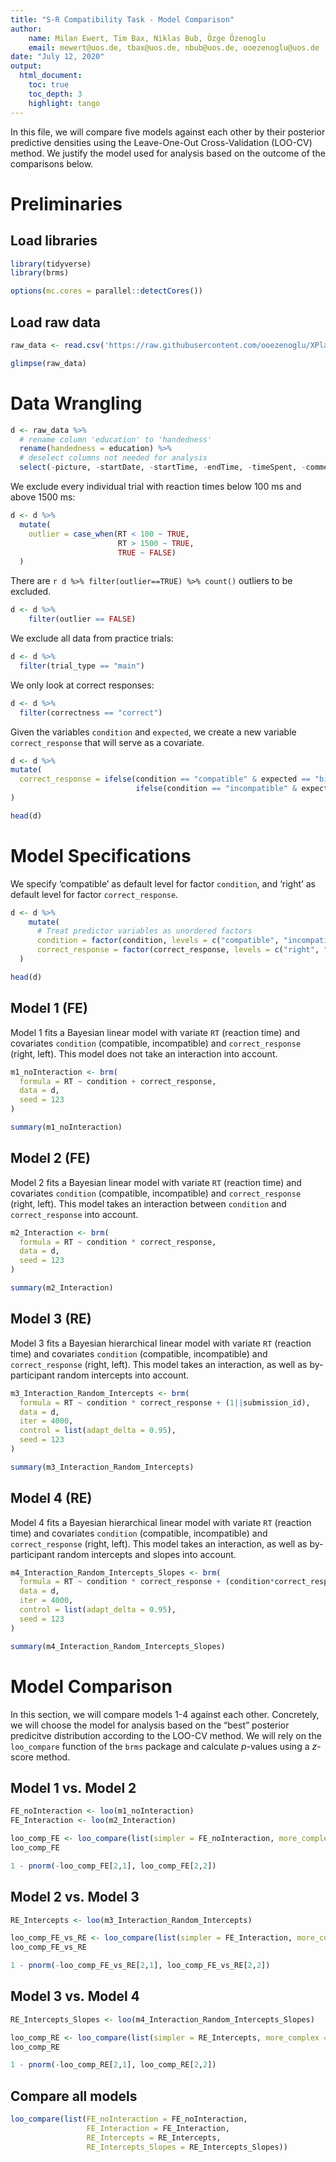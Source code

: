 ```yaml
---
title: "S-R Compatibility Task - Model Comparison"
author: 
    name: Milan Ewert, Tim Bax, Niklas Bub, Özge Özenoglu
    email: mewert@uos.de, tbax@uos.de, nbub@uos.de, ooezenoglu@uos.de
date: "July 12, 2020"
output: 
  html_document:
    toc: true
    toc_depth: 3
    highlight: tango
---
```


In this file, we will compare five models against each other by their posterior predictive densities using the Leave-One-Out Cross-Validation (LOO-CV) method. We justify the model used for analysis based on the outcome of the comparisons below. 

# Preliminaries

## Load libraries

```r

library(tidyverse)
library(brms)

options(mc.cores = parallel::detectCores())
```

## Load raw data 

```r

raw_data <- read.csv('https://raw.githubusercontent.com/ooezenoglu/XPlab-2020-SR-Compatibility/master/data/01_pilot/01-raw-data-pilot.csv')

glimpse(raw_data)
```

# Data Wrangling

```r

d <- raw_data %>% 
  # rename column 'education' to 'handedness'
  rename(handedness = education) %>% 
  # deselect columns not needed for analysis 
  select(-picture, -startDate, -startTime, -endTime, -timeSpent, -comments, -gender, -languages)
```

We exclude every individual trial with reaction times below 100 ms and above 1500 ms:

```r

d <- d %>% 
  mutate(
    outlier = case_when(RT < 100 ~ TRUE,
                        RT > 1500 ~ TRUE,
                        TRUE ~ FALSE)
  )
```

There are `r d %>% filter(outlier==TRUE) %>% count()` outliers to be excluded.

```r

d <- d %>% 
    filter(outlier == FALSE)
```

We exclude all data from practice trials:

```r

d <- d %>% 
  filter(trial_type == "main")
```

We only look at correct responses:

```r

d <- d %>% 
  filter(correctness == "correct")
```

Given the variables `condition` and `expected`, we create a new variable `correct_response` that will serve as a covariate.

```r

d <- d %>% 
mutate(
  correct_response = ifelse(condition == "compatible" & expected == "big", "right", 
                            ifelse(condition == "incompatible" & expected == "small", "right", "left"))
)
```

```r

head(d)
```

# Model Specifications

We specify 'compatible' as default level for factor `condition`, and 'right' as default level for factor `correct_response`.

```r

d <- d %>% 
    mutate(
      # Treat predictor variables as unordered factors
      condition = factor(condition, levels = c("compatible", "incompatible")),
      correct_response = factor(correct_response, levels = c("right", "left"))
  )

head(d)
```

## Model 1 (FE)

Model 1 fits a Bayesian linear model with variate `RT` (reaction time) and covariates `condition` (compatible, incompatible) and `correct_response` (right, left). This model does not take an interaction into account.

```r

m1_noInteraction <- brm(
  formula = RT ~ condition + correct_response,
  data = d,
  seed = 123
)
```

```r

summary(m1_noInteraction)
```

## Model 2 (FE)

Model 2 fits a Bayesian linear model with variate `RT` (reaction time) and covariates `condition` (compatible, incompatible) and `correct_response` (right, left). This model takes an interaction between `condition` and `correct_response` into account.

```r

m2_Interaction <- brm(
  formula = RT ~ condition * correct_response,
  data = d,
  seed = 123
)
```

```r

summary(m2_Interaction)
```

## Model 3 (RE)

Model 3 fits a Bayesian hierarchical linear model with variate `RT` (reaction time) and covariates `condition` (compatible, incompatible) and `correct_response` (right, left). This model takes an interaction, as well as by-participant random intercepts into account.

```r

m3_Interaction_Random_Intercepts <- brm(
  formula = RT ~ condition * correct_response + (1||submission_id),
  data = d,
  iter = 4000,
  control = list(adapt_delta = 0.95),
  seed = 123
)
```

```r

summary(m3_Interaction_Random_Intercepts)
```

## Model 4 (RE)

Model 4 fits a Bayesian hierarchical linear model with variate `RT` (reaction time) and covariates `condition` (compatible, incompatible) and `correct_response` (right, left). This model takes an interaction, as well as by-participant random intercepts and slopes into account.

```r

m4_Interaction_Random_Intercepts_Slopes <- brm(
  formula = RT ~ condition * correct_response + (condition*correct_response||submission_id),
  data = d,
  iter = 4000,
  control = list(adapt_delta = 0.95),
  seed = 123
)
```

```r

summary(m4_Interaction_Random_Intercepts_Slopes)
```

# Model Comparison

In this section, we will compare models 1-4 against each other. Concretely, we will choose the model for analysis based on the "best" posterior predicitve distribution according to the LOO-CV method. We will rely on the `loo_compare` function of the `brms` package and calculate $p$-values using a $z$-score method.

## Model 1 vs. Model 2

```r

FE_noInteraction <- loo(m1_noInteraction)
FE_Interaction <- loo(m2_Interaction)

loo_comp_FE <- loo_compare(list(simpler = FE_noInteraction, more_complex = FE_Interaction))
loo_comp_FE
```

```r

1 - pnorm(-loo_comp_FE[2,1], loo_comp_FE[2,2])
```

## Model 2 vs. Model 3

```r

RE_Intercepts <- loo(m3_Interaction_Random_Intercepts)

loo_comp_FE_vs_RE <- loo_compare(list(simpler = FE_Interaction, more_complex = RE_Intercepts))
loo_comp_FE_vs_RE
```

```r

1 - pnorm(-loo_comp_FE_vs_RE[2,1], loo_comp_FE_vs_RE[2,2])
```

## Model 3 vs. Model 4

```r

RE_Intercepts_Slopes <- loo(m4_Interaction_Random_Intercepts_Slopes)

loo_comp_RE <- loo_compare(list(simpler = RE_Intercepts, more_complex = RE_Intercepts_Slopes))
loo_comp_RE
```

```r

1 - pnorm(-loo_comp_RE[2,1], loo_comp_RE[2,2])
```

## Compare all models

```r

loo_compare(list(FE_noInteraction = FE_noInteraction, 
                 FE_Interaction = FE_Interaction, 
                 RE_Intercepts = RE_Intercepts, 
                 RE_Intercepts_Slopes = RE_Intercepts_Slopes))
```
